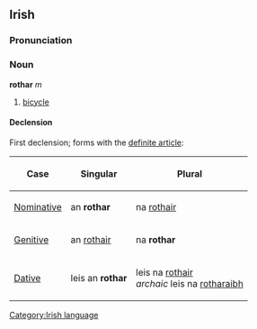 ==Irish==
===Pronunciation===
{{IPA|[ˈrohər]}}
===Noun===
'''rothar''' ''m''
#[[bicycle]]
====Declension====
First declension; forms with the [[definite article]]:
{|{{prettytable100}}
!Case
!Singular
!Plural
|-
| [[Nominative]]
| an '''rothar'''
| na [[rothair]]
|-
| [[Genitive]]
| an [[rothair]]
| na '''rothar'''
|-
| [[Dative]]
| leis an '''rothar'''
| leis na [[rothair]]<br>''archaic'' leis na [[rotharaibh]]
|}

[[Category:Irish language]]